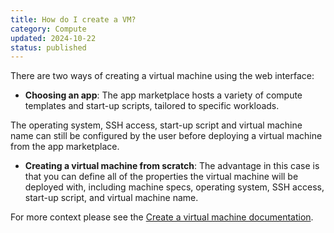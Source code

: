 ```yaml
---
title: How do I create a VM?
category: Compute
updated: 2024-10-22
status: published
---
```

There are two ways of creating a virtual machine using the web interface:

- __Choosing an app__: 
The app marketplace hosts a variety of compute templates and start-up scripts, tailored to specific workloads.
<Note>
The operating system, SSH access, start-up script and virtual machine name can still be configured by the user before deploying a virtual machine from the app marketplace.
</Note>

- __Creating a virtual machine from scratch__: The advantage in this case is that you can define all of the properties the virtual machine will be deployed with, including machine specs, operating system, SSH access, start-up script, and virtual machine name.

For more context please see the [Create a virtual machine documentation](/guides/virtual-machines/create-a-virtual-machine).
